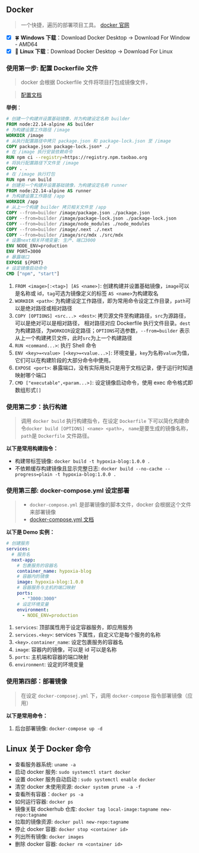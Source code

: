 ## Docker

> 一个快捷，遍历的部署项目工具。
> [docker 官网](https://www.docker.com/)

- [x] 🍀 **Windows 下载**：Download Docker Desktop -> Download For Window - AMD64
- [x] 🏁 **Linux 下载**：Download Docker Desktop -> Download For Linux

### **使用**第一步: 配置 Dockerfile 文件

> docker 会根据 Dockerfile 文件将项目打包成镜像文件，

> [配置文档](https://docs.docker.com/reference/dockerfile/)

**举例**：

```dockerfile
# 创建一个构建并设置基础镜像，并为构建设定名称 builder
FROM node:22.14-alpine AS builder
# 为构建设置工作路径 /image
WORKDIR /image
# 从执行配置路径中拷贝 package.json 和 package-lock.json 至 /image
COPY package.json package-lock.json* ./
# 在 /image 执行安装依赖命令
RUN npm ci --registry=https://registry.npm.taobao.org
# 将执行配置路径下文件至 /image
COPY . .
# 在 /image 执行打包
RUN npm run build
# 创建另一个构建并设置基础镜像，为构建设定名称 runner
FROM node:22.14-alpine AS runner
# 为构建设置工作路径 /app
WORKDIR /app
# 从上一个构建 builder 拷贝相关文件至 /app
COPY --from=builder /image/package.json ./package.json
COPY --from=builder /image/package-lock.json ./package-lock.json
COPY --from=builder /image/node_modules ./node_modules
COPY --from=builder /image/.next ./.next
COPY --from=builder /image/src/mdx ./src/mdx
# 设置next相关环境变量: 生产、端口3000
ENV NODE_ENV=production
ENV PORT=3000
# 暴露端口
EXPOSE ${PORT}
# 设定镜像启动命令
CMD ["npm", "start"]
```

1. `FROM <image>[:<tag>] [AS <name>]`: 创建构建并设置基础镜像，`image`可以是名称或 id，`tag`可选为镜像定义的标签
   `AS <name>`为构建取名
2. `WORKDIR <path>`: 为构建设定工作路径，即为常用命令设定工作目录，`path`可以是绝对路径或相对路径
3. `COPY [OPTIONS] <src...> <dest>`: 拷贝源文件至构建路径，`src`为源路径，可以是绝对可以是相对路径，
   相对路径对应 Dockerfile 执行文件目录。`dest`为构建路径，为`WORKDIR`设定路径；`OPTIONS`可选参数，`--from=builder`
   表示从上一个构建拷贝文件，此时`src`为上一个构建路径
4. `RUN <command...>`: 执行 Shell 命令
5. `ENV <key>=<value> [<key>=<value...>]`: 环境变量，`key`为名称`value`为值，它们可以在构建阶段的大部分命令中使用。
6. `EXPOSE <port>`: 暴露端口，没有实际用处只是用于文档记录，便于运行时知道映射哪个端口
7. `CMD ["executable",<param...>]`: 设定镜像启动命令，使用 exec 命令格式即数组形式`[]`

### **使用**第二步：执行构建

> 调用 `docker build` 执行构建指令，在设定 `Dockerfile` 下可以简化构建命令`docker build [OPTIONS] <name> <path>`，
> `name`是要生成的镜像名称，`path`是 `Dockerfile` 文件路径。

**以下是常用构建指令：**

- 构建带标签镜像: `docker build -t hypoxia-blog:1.0.0 .`
- 不依赖缓存构建镜像且显示完整日志: `docker build --no-cache --progress=plain -t hypoxia-blog:1.0.0 .`

### **使用**第三部: docker-compose.yml 设定部署

> - `docker-compose.yml` 是部署镜像的脚本文件，docker 会根据这个文件来部署镜像
> - [docker-compose.yml 文档](https://docs.docker.com/reference/compose-file/)

**以下是 Demo 实例：**

```yml
# 创建服务
services:
  # 服务名
  next-app:
    # 包裹服务的容器名
    container_name: hypoxia-blog
    # 容器内的镜像
    image: hypoxia-blog:1.0.0
    # 容器服务与主机的端口映射
    ports:
      - "3000:3000"
    # 设定环境变量
    environment:
      - NODE_ENV=production
```

1. `services`: 顶部属性用于设定容器服务，即应用服务
2. `services.<key>`: services 下属性，自定义它是每个服务的名称
3. `<key>.container_name`: 设定包裹服务的容器名
4. `image`: 容器内的镜像，可以是 id 可以是名称
5. `ports`: 主机端和容器的端口映射
6. `environment`: 设定的环境变量

### **使用**第四部：部署镜像

> 在设定 `docker-composej.yml` 下，调用 `docker-compose` 指令部署镜像（应用）

**以下是常用命令：**

1. 后台部署镜像: `docker-compose up -d`

## Linux 关于 Docker 命令

- 查看服务器系统: `uname -a`
- 启动 docker 服务: `sudo systemctl start docker`
- 设置 docker 服务自动启动 : `sudo systemctl enable docker`
- 清空 docker 未使用资源: `docker system prune -a -f`
- 查看所有容器：`docker ps -a`
- 如何运行容器: `docker ps`
- 镜像关联 dockerhub 仓库: `docker tag local-image:tagname new-repo:tagname`
- 拉取的镜像资源: `docker pull new-repo:tagname`
- 停止 docker 容器: `docker stop <container id>`
- 列出所有镜像: `docker images`
- 删除 docker 容器: `docker rm <container id>`
